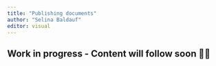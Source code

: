 ```yaml
---
title: "Publishing documents"
author: "Selina Baldauf"
editor: visual
---
```


Work in progress - Content will follow soon 👷🚧
---
